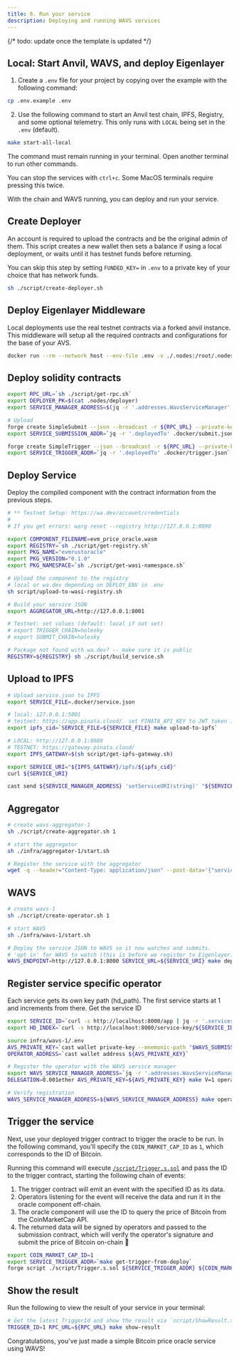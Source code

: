 ```yaml
---
title: 6. Run your service
description: Deploying and running WAVS services
---
```

<!--docsignore
docsignore-->

{/* todo: update once the template is updated */}
## Local: Start Anvil, WAVS, and deploy Eigenlayer

1. Create a `.env` file for your project by copying over the example with the following command:

```bash
cp .env.example .env
```

2. Use the following command to start an Anvil test chain, IPFS, Registry, and some optional telemetry. This only runs with `LOCAL` being set in the `.env` (default).

```bash docci-background docci-delay-after=5
make start-all-local
```

<Callout title="Keep WAVS running" type="info">

The command must remain running in your terminal. Open another terminal to run other commands.

You can stop the services with `ctrl+c`. Some MacOS terminals require pressing this twice.

</Callout>


With the chain and WAVS running, you can deploy and run your service.

## Create Deployer

An account is required to upload the contracts and be the original admin of them. This script creates a new wallet then sets a balance if using a local deployment, or waits until it has testnet funds before returning.

You can skip this step by setting `FUNDED_KEY=` in `.env` to a private key of your choice that has network funds.

```bash docci-delay-after=2
sh ./script/create-deployer.sh
```

## Deploy Eigenlayer Middleware

Local deployments use the real testnet contracts via a forked anvil instance. This middleware will setup all the required contracts and configurations for the base of your AVS.

```bash docci-delay-after=2
docker run --rm --network host --env-file .env -v ./.nodes:/root/.nodes ghcr.io/lay3rlabs/wavs-middleware:0.4.0-beta.5
```

## Deploy solidity contracts

```bash docci-delay-per-cmd=2
export RPC_URL=`sh ./script/get-rpc.sh`
export DEPLOYER_PK=$(cat .nodes/deployer)
export SERVICE_MANAGER_ADDRESS=$(jq -r '.addresses.WavsServiceManager' .nodes/avs_deploy.json)

# Upload
forge create SimpleSubmit --json --broadcast -r ${RPC_URL} --private-key "${DEPLOYER_PK}" --constructor-args "${SERVICE_MANAGER_ADDRESS}" > .docker/submit.json
export SERVICE_SUBMISSION_ADDR=`jq -r '.deployedTo' .docker/submit.json`

forge create SimpleTrigger --json --broadcast -r ${RPC_URL} --private-key "${DEPLOYER_PK}" > .docker/trigger.json
export SERVICE_TRIGGER_ADDR=`jq -r '.deployedTo' .docker/trigger.json`
```

## Deploy Service

Deploy the compiled component with the contract information from the previous steps.

```bash docci-delay-per-cmd=3
# ** Testnet Setup: https://wa.dev/account/credentials
#
# If you get errors: warg reset --registry http://127.0.0.1:8090

export COMPONENT_FILENAME=evm_price_oracle.wasm
export REGISTRY=`sh ./script/get-registry.sh`
export PKG_NAME="evmrustoracle"
export PKG_VERSION="0.1.0"
export PKG_NAMESPACE=`sh ./script/get-wasi-namespace.sh`

# Upload the component to the registry
# local or wa.dev depending on DEPLOY_ENV in .env
sh script/upload-to-wasi-registry.sh

# Build your service JSON
export AGGREGATOR_URL=http://127.0.0.1:8001

# Testnet: set values (default: local if not set)
# export TRIGGER_CHAIN=holesky
# export SUBMIT_CHAIN=holesky

# Package not found with wa.dev? -- make sure it is public
REGISTRY=${REGISTRY} sh ./script/build_service.sh
```


## Upload to IPFS

```bash docci-delay-per-cmd=2
# Upload service.json to IPFS
export SERVICE_FILE=.docker/service.json

# local: 127.0.0.1:5001
# testnet: https://app.pinata.cloud/. set PINATA_API_KEY to JWT token in .env
export ipfs_cid=`SERVICE_FILE=${SERVICE_FILE} make upload-to-ipfs`

# LOCAL: http://127.0.0.1:8080
# TESTNET: https://gateway.pinata.cloud/
export IPFS_GATEWAY=$(sh script/get-ipfs-gateway.sh)

export SERVICE_URI="${IPFS_GATEWAY}/ipfs/${ipfs_cid}"
curl ${SERVICE_URI}

cast send ${SERVICE_MANAGER_ADDRESS} 'setServiceURI(string)' "${SERVICE_URI}" -r ${RPC_URL} --private-key ${DEPLOYER_PK}
```

## Aggregator

```bash docci-delay-per-cmd=2
# create wavs-aggregator-1
sh ./script/create-aggregator.sh 1

# start the aggregator
sh ./infra/aggregator-1/start.sh

# Register the service with the aggregator
wget -q --header="Content-Type: application/json" --post-data='{"service": '"$(jq -c . ${SERVICE_FILE})"'}' ${AGGREGATOR_URL}/register-service -O -
```

## WAVS

```bash
# create wavs-1
sh ./script/create-operator.sh 1

# start WAVS
sh ./infra/wavs-1/start.sh

# Deploy the service JSON to WAVS so it now watches and submits.
# 'opt in' for WAVS to watch (this is before we register to Eigenlayer)
WAVS_ENDPOINT=http://127.0.0.1:8000 SERVICE_URL=${SERVICE_URI} make deploy-service
```

## Register service specific operator

Each service gets its own key path (hd_path). The first service starts at 1 and increments from there. Get the service ID

```bash
export SERVICE_ID=`curl -s http://localhost:8000/app | jq -r '.services[0].id'`
export HD_INDEX=`curl -s http://localhost:8000/service-key/${SERVICE_ID} | jq -rc .secp256k1.hd_index | tr -d '[]'`

source infra/wavs-1/.env
AVS_PRIVATE_KEY=`cast wallet private-key --mnemonic-path "$WAVS_SUBMISSION_MNEMONIC" --mnemonic-index ${HD_INDEX}`
OPERATOR_ADDRESS=`cast wallet address ${AVS_PRIVATE_KEY}`

# Register the operator with the WAVS service manager
export WAVS_SERVICE_MANAGER_ADDRESS=`jq -r '.addresses.WavsServiceManager' .nodes/avs_deploy.json`
DELEGATION=0.001ether AVS_PRIVATE_KEY=${AVS_PRIVATE_KEY} make V=1 operator-register

# Verify registration
WAVS_SERVICE_MANAGER_ADDRESS=${WAVS_SERVICE_MANAGER_ADDRESS} make operator-list
```


## Trigger the service

Next, use your deployed trigger contract to trigger the oracle to be run. In the following command, you'll specify the `COIN_MARKET_CAP_ID` as `1`, which corresponds to the ID of Bitcoin.

Running this command will execute [`/script/Trigger.s.sol`](https://github.com/Lay3rLabs/wavs-foundry-template/tree/main/script/Trigger.s.sol) and pass the ID to the trigger contract, starting the following chain of events:

1. The trigger contract will emit an event with the specified ID as its data.
2. Operators listening for the event will receive the data and run it in the oracle component off-chain.
3. The oracle component will use the ID to query the price of Bitcoin from the CoinMarketCap API.
4. The returned data will be signed by operators and passed to the submission contract, which will verify the operator's signature and submit the price of Bitcoin on-chain 🎉


```bash docci-delay-per-cmd=2
export COIN_MARKET_CAP_ID=1
export SERVICE_TRIGGER_ADDR=`make get-trigger-from-deploy`
forge script ./script/Trigger.s.sol ${SERVICE_TRIGGER_ADDR} ${COIN_MARKET_CAP_ID} --sig 'run(string,string)' --rpc-url http://localhost:8545 --broadcast
```

## Show the result

Run the following to view the result of your service in your terminal:

```bash docci-delay-per-cmd=2 docci-output-contains="BTC"
# Get the latest TriggerId and show the result via `script/ShowResult.s.sol`
TRIGGER_ID=1 RPC_URL=${RPC_URL} make show-result
```

Congratulations, you've just made a simple Bitcoin price oracle service using WAVS!
